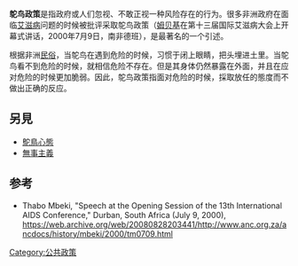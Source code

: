 '''鸵鸟政策'''是指政府或人们忽视、不敢正视一种风险存在的行为。很多非洲政府在面临[[艾滋病|艾滋病]]问题的时候被批评采取鸵鸟政策（[[姆贝基|姆贝基]]在第十三届国际艾滋病大会上开幕式讲话，2000年7月9日，南非德班），是最著名的一个引述。

根据非洲[[民俗|民俗]]，当鸵鸟在遇到危险的时候，习惯于闭上眼睛，把头埋进土里。当鸵鸟看不到危险的时候，就相信危险不存在。但是其身体仍然暴露在外面，并且在应对危险的时候更加脆弱。因此，鸵鸟政策指面对危险的时候，採取放任的態度而不做出正确的反应。

==另見==
*[[鴕鳥心態|鴕鳥心態]]
*[[無事主義|無事主義]]

==参考==
* Thabo Mbeki, "Speech at the Opening Session of the 13th International AIDS Conference," Durban, South Africa (July 9, 2000), https://web.archive.org/web/20080828203441/http://www.anc.org.za/ancdocs/history/mbeki/2000/tm0709.html


[[Category:公共政策|Category:公共政策]]
